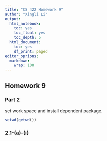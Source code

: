 ```yaml
---
title: "CS 422 Homework 9"
author: "Xingli Li"
output:
  html_notebook: 
    toc: yes
    toc_float: yes
    toc_depth: 5
  html_document:
    toc: yes
    df_print: paged
editor_oprions:
  markdown:
    wrap: 100
---
```


## Homework 9

### Part 2

set work space and install dependent package.

```r
setwd(getwd())
```

### 2.1-(a)-(i)
